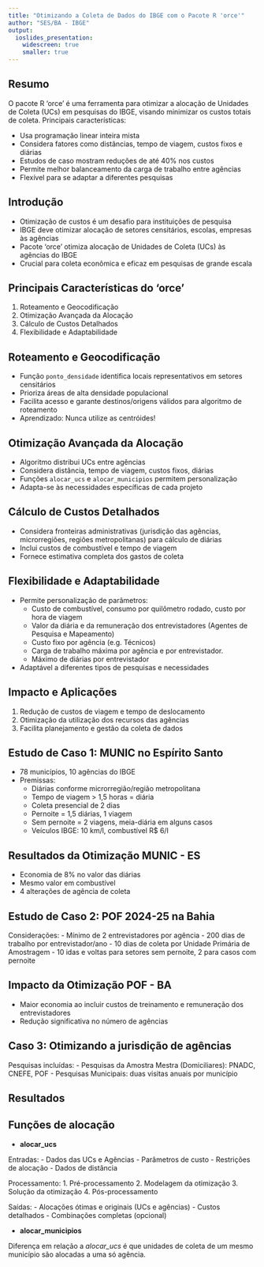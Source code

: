 ```yaml
---
title: "Otimizando a Coleta de Dados do IBGE com o Pacote R 'orce'"
author: "SES/BA - IBGE"
output: 
  ioslides_presentation:
    widescreen: true
    smaller: true
---
```


## Resumo

O pacote R 'orce' é uma ferramenta para otimizar a alocação de Unidades de Coleta (UCs) em pesquisas do IBGE, visando minimizar os custos totais de coleta. Principais características:

- Usa programação linear inteira mista
- Considera fatores como distâncias, tempo de viagem, custos fixos e diárias
- Estudos de caso mostram reduções de até 40% nos custos
- Permite melhor balanceamento da carga de trabalho entre agências
- Flexível para se adaptar a diferentes pesquisas

## Introdução

- Otimização de custos é um desafio para instituições de pesquisa
- IBGE deve otimizar alocação de setores censitários, escolas, empresas às agências
- Pacote 'orce' otimiza alocação de Unidades de Coleta (UCs) às agências do IBGE
- Crucial para coleta econômica e eficaz em pesquisas de grande escala

## Principais Características do 'orce'

1. Roteamento e Geocodificação
2. Otimização Avançada da Alocação
3. Cálculo de Custos Detalhados
4. Flexibilidade e Adaptabilidade

## Roteamento e Geocodificação

- Função `ponto_densidade` identifica locais representativos em setores censitários
- Prioriza áreas de alta densidade populacional
- Facilita acesso e garante destinos/origens válidos para algoritmo de roteamento
- Aprendizado: Nunca utilize as centróides!


## Otimização Avançada da Alocação

- Algoritmo distribui UCs entre agências
- Considera distância, tempo de viagem, custos fixos, diárias
- Funções `alocar_ucs` e `alocar_municipios` permitem personalização
- Adapta-se às necessidades específicas de cada projeto

## Cálculo de Custos Detalhados

- Considera fronteiras administrativas (jurisdição das agências, microrregiões, regiões metropolitanas) para cálculo de diárias
- Inclui custos de combustível e tempo de viagem
- Fornece estimativa completa dos gastos de coleta

## Flexibilidade e Adaptabilidade

- Permite personalização de parâmetros:
  - Custo de combustível, consumo por quilômetro rodado, custo por hora de viagem
  - Valor da diária e da remuneração dos entrevistadores (Agentes de Pesquisa e Mapeamento)
  - Custo fixo por agência (e.g. Técnicos)
  - Carga de trabalho máxima por agência e por entrevistador.
  - Máximo de diárias por entrevistador
- Adaptável a diferentes tipos de pesquisas e necessidades

## Impacto e Aplicações

1. Redução de custos de viagem e tempo de deslocamento
2. Otimização da utilização dos recursos das agências
3. Facilita planejamento e gestão da coleta de dados

## Estudo de Caso 1: MUNIC no Espírito Santo

- 78 municípios, 10 agências do IBGE
- Premissas:
  - Diárias conforme microrregião/região metropolitana
  - Tempo de viagem > 1,5 horas = diária
  - Coleta presencial de 2 dias
  - Pernoite = 1,5 diárias, 1 viagem
  - Sem pernoite = 2 viagens, meia-diária em alguns casos
  - Veículos IBGE: 10 km/l, combustível R$ 6/l

## Resultados da Otimização MUNIC - ES


- Economia de 8% no valor das diárias
- Mesmo valor em combustível
- 4 alterações de agência de coleta

## Estudo de Caso 2: POF 2024-25 na Bahia

Considerações:
- Mínimo de 2 entrevistadores por agência
- 200 dias de trabalho por entrevistador/ano
- 10 dias de coleta por Unidade Primária de Amostragem
- 10 idas e voltas para setores sem pernoite, 2 para casos com pernoite

## Impacto da Otimização POF - BA

- Maior economia ao incluir custos de treinamento e remuneração dos entrevistadores
- Redução significativa no número de agências

## Caso 3: Otimizando a jurisdição de agências

Pesquisas incluídas:
- Pesquisas da Amostra Mestra (Domiciliares): PNADC, CNEFE, POF
- Pesquisas Municipais: duas visitas anuais por município

## Resultados



## Funções de alocação

* **alocar_ucs**

Entradas:
- Dados das UCs e Agências
- Parâmetros de custo
- Restrições de alocação
- Dados de distância

Processamento:
1. Pré-processamento
2. Modelagem da otimização
3. Solução da otimização
4. Pós-processamento

Saídas:
- Alocações ótimas e originais (UCs e agências)
- Custos detalhados
- Combinações completas (opcional)


* **alocar_municipios**

Diferença em relação a *alocar_ucs* é que unidades de coleta de um mesmo município são alocadas a uma só agência.

